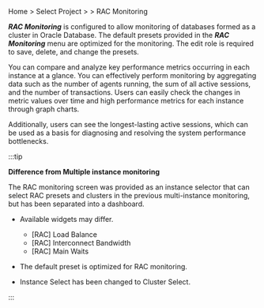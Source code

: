 Home &gt; Select Project &gt; <Cmdname sid="side_dashboard" className="uitext" /> &gt; <UI>RAC Monitoring</UI>

***RAC Monitoring*** is configured to allow monitoring of databases formed as a cluster in Oracle Database. The default presets provided in the ***RAC Monitoring*** menu are optimized for the monitoring. The edit role is required to save, delete, and change the presets.

You can compare and analyze key performance metrics occurring in each instance at a glance. You can effectively perform monitoring by aggregating data such as the number of agents running, the sum of all active sessions, and the number of transactions. Users can easily check the changes in metric values ​​over time and high performance metrics for each instance through graph charts.

Additionally, users can see the longest-lasting active sessions, which can be used as a basis for diagnosing and resolving the system performance bottlenecks.

<ProdImg img='db-rac-monitoring.png' desc='RAC Monitoring Basic screen' />

:::tip

**Difference from Multiple instance monitoring**

The RAC monitoring screen was provided as an instance selector that can select RAC presets and clusters in the previous multi-instance monitoring, but has been separated into a dashboard.

- Available widgets may differ.

  - [RAC] Load Balance
  - [RAC] Interconnect Bandwidth
  - [RAC] Main Waits

- The default preset is optimized for RAC monitoring.

- Instance Select has been changed to Cluster Select.

:::
